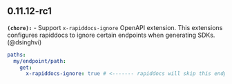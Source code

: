 ## 0.11.12-rc1
**`(chore):`** - Support `x-rapiddocs-ignore` OpenAPI extension. This extensions configures rapiddocs to ignore certain endpoints when generating SDKs. (@dsinghvi) 
  ```yaml
  paths: 
    my/endpoint/path: 
      get: 
        x-rapiddocs-ignore: true # <------- rapiddocs will skip this endpoint
  ```

